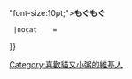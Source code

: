 {{Userbox-2
  |border-c = Black
  |border-s = 2
  |id1-c     = #FFFFFF
  |id1-s     = 10
  |id1-fc    = #9966CC
  |id2-c     = #FFFFFF
  |id2-s     = 
  |id2-fc    = #9966CC
  |info-c   = #9966CC
  |info-s   = 10
  |info-fc  = White
  |id1       =猫又<br>おかゆ
  |id2       = 🍙
  |info     = 這個用戶[[貓又小粥|<span style="color:White;">喜歡貓又小粥</span>]]<div style="text-align: center;"><span style{{=}}"font-size:10pt;">'''もぐもぐ'''</span></div>
  |nocat    = {{{nocat|}}}
}}<includeonly>[[Category:喜歡貓又小粥的維基人]]</includeonly>